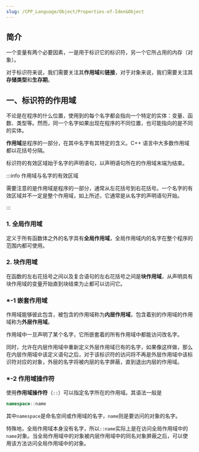 ```yaml
---
slug: /CPP_Language/Object/Properties-of-Iden&Object
---
```


## 简介

一个变量有两个必要因素，一是用于标识它的标识符，另一个它所占用的内存（对象）。

对于标识符来说，我们需要关注其**作用域**和**链接**，对于对象来说，我们需要关注其**存储类型**和**生存期**。



## 一、标识符的作用域

不论是在程序的什么位置，使用到的每个名字都会指向一个特定的实体：变量、函数、类型等。然而，同一个名字如果出现在程序的不同位置，也可能指向的是不同的实体。

**作用域**是程序的一部分，在其中名字有其特定的含义。C++ 语言中大多数作用域都以花括号分隔。

标识符的有效区域始于名字的声明语句，以声明语句所在的作用域末端为结束。

:::info 作用域与名字的有效区域

需要注意的是作用域是程序的一部分，通常从左花括号到右花括号。一个名字的有效区域并不一定是整个作用域，如上所述，它通常是从名字的声明语句开始。

:::

### 1. 全局作用域

定义于所有函数体之外的名字具有**全局作用域**，全局作用域内的名字在整个程序的范围内都可使用。



### 2. 块作用域

在函数的左右花括号之间以及复合语句的左右花括号之间是**块作用域**，从声明具有块作用域的变量开始直到块结束为止都可以访问它。




### \*-1 嵌套作用域

作用域能够彼此包含，被包含的作用域称为**内层作用域**，包含着别的作用域的作用域称为**外层作用域**。

作用域中一旦声明了某个名字，它所嵌套着的所有作用域中都能访问改名字。

同时，允许在内层作用域中重新定义外层作用域已有的名字，如果像这样做，那么在内层作用域中该定义语句之后，对于该标识符的访问将不再是外层作用域中该标识符对应的对象，外层的名字将被内层的名字屏蔽，直到退出内层的作用域。



### \*-2 作用域操作符

使用**作用域操作符**（`::`）可以指定名字所在的作用域。其语法一般是

```c++
namespace::name
```

其中`namespace`是命名空间或作用域的名字，`name`则是要访问的对象的名字。

特殊地，全局作用域本身没有名字，所以`::name`实际上是在访问全局作用域中的`name`对象。当全局作用域中的对象被内层作用域中的同名对象屏蔽之后，可以使用该方法访问全局作用域中的对象。